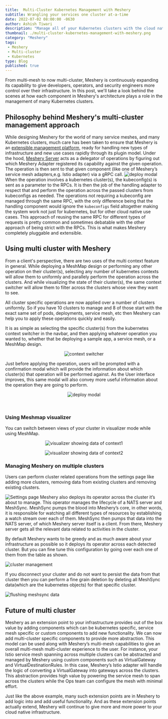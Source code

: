 ```yaml
---
title:  Multi-Cluster Kubernetes Management with Meshery
subtitle: Wrangling your services one cluster at-a-time
date: 2022-07-02 08:00:00 -0630
author: Ashish Tiwari
description: "Manage all of your Kubernetes clusters with the cloud native management plane, Meshery. Learn how Meshery makes connecting, discovering, and configuring multiple clusters a breeze."
thumbnail: ./multi-cluster-kubernetes-management-with-meshery.png
category: "Meshery"
tags:
 - Meshery
 - Multi-cluster
 - Kubernetes
type: Blog
published: true
---
```



<BlogWrapper>

<div class="intro">
<p>
From multi-mesh to now multi-cluster, <Link to="/meshery">Meshery</Link> is continuously expanding its capability to give developers, operators, and security engineers more control over their infrastructure. In this post, we'll take a look behind the scenes at how each component in Meshery's architecture plays a role in the management of many Kubernetes clusters.
</p>
</div>

## Philosophy behind Meshery's multi-cluster management approach

While designing Meshery for the world of many service meshes, and many Kubernetes clusters, much care has been taken to ensure that Meshery is an <a href="https://docs.meshery.io/extensibility">extensible management platform</a>, ready for handling new types of infrastructure and new use cases rapidly through its plugin model. Under the hood, <a href="https://docs.meshery.io">Meshery Server</a> acts as a delegator of operations by figuring out which Meshery Adapter registered its capability against the given operation. The operation is then sent to that given component (like one of Meshery’s service mesh adapters,e.g. Istio adapter) via a gRPC call. <img src={CoreArch} alt="deploy modal"  class="image-right" /> When the operation involves a kubernetes cluster(s), the kubeconfig(s) is sent as a parameter to the RPCs. It is then the job of the handling adapter to respect that and perform the operation across the passed clusters from kubeconfigs as needed. The operations not requiring a kubeconfig are managed through the same RPC, with the only difference being that the handling component would ignore the `kubeconfigs` field altogether making the system work not just for kubernetes, but for other cloud native use cases. This approach of reusing the same RPC for different types of requests is pretty common and sometimes debatable with the other approach of being strict with the RPCs. This is what makes Meshery completely pluggable and extensible.

## Using multi cluster with Meshery
From a client's perspective, there are two uses of the multi context feature in general. While deploying a <Link to="/meshmap">MeshMap</Link> design or performing any other operation on their cluster(s), selecting any number of kubernetes contexts will allow them to uniformly and parallely perform the operation across the clusters. And while visualizing the state of their cluster(s), the same context switcher will allow them to filter across the clusters whose view they want to see.


All cluster specific operations are now applied over a number of clusters uniformly. So if you have 10 clusters to manage and 8 of those start with the exact same set of pods, deployments, service mesh, etc then <Link to="/meshery">Meshery</Link> can help you to apply these operations quickly and easily.


It is as simple as selecting the specific cluster(s) from the kubernetes context switcher in the navbar, and then applying whatever operation you wanted to, whether that be deploying a sample app, a service mesh, or a <Link to="/meshmap">MeshMap</Link> design.

<p align="center">
  <img src={Switcher} alt="context switcher" class="image-center-shadow" />
</p>

Just before applying the operation, users will be prompted with a confirmation modal which will provide the information about which cluster(s) that operation will be performed against. As the User interface improves, this same modal will also convey more useful information about the operation they are going to perform.

<p align="center">
  <img src={Deploy} alt="deploy modal"  class="image-center-shadow" />
</p>


<br/>

### Using Meshmap visualizer
You can switch between views of your cluster in visualizer mode while using <Link to="/meshmap">MeshMap</Link>.

<p align="center">
  <img src={Cluster2} alt="visualizer showing data of context1" class="slides-right" />
</p>
<p align="center">
  <img src={Cluster1} alt="visualizer showing data of context2" class="slides-left" />
</p>


### Managing Meshery on multiple clusters

Users can perform cluster related operations from the settings page like adding more clusters, removing data from existing clusters and removing existing clusters.

<img src={Settings} alt="Settings page" class="slides-right" />

<Link to="/meshery">Meshery</Link> also deploys its operator across the cluster it’s about to manage. This operator manages the lifecycle of a NATS server and MeshSync. MeshSync pumps the blood into Meshery’s core, in other words, it is responsible for watching all different types of resources by establishing a watch stream over each of them. MeshSync then pumps that data into the NATS server, of which Meshery server itself is a client. From there, Meshery server gets all the relevant data related to activities in the cluster.

By default <Link to="/meshery">Meshery</Link> wants to be greedy and as much aware about your infrastructure as possible so it deploys its operator across each detected cluster. But you can fine tune this configuration by going over each one of them from the table as shown.

<img src={Cluster} alt="cluster management" class="image-center-shadow" />

If you disconnect your cluster and do not want to persist the data from that cluster then you can perform a fine grain deletion by deleting all MeshSync data(which are the kubernetes objects) for that specific cluster.
 
<img src={Flush} alt="flushing meshsync data"  class="image-center-shadow" />





## Future of multi cluster

<Link to="/meshery">Meshery</Link> as an extension point to your infrastructure provides out of the box value by adding components which can be kubernetes specific, service mesh specific or custom components to add new functionality. We can now add multi-cluster specific components to provide more abstraction. This model can be used along with Meshery’s multi-mesh capabilities to give an overall multi-mesh multi-cluster experience to the user. For instance, your Istio service mesh spanning across multiple clusters can be abstracted and managed by Meshery using custom components such as VirtualGateway and VirtualDestinationRules. In this case, Meshery’s Istio adapter will handle the logic of converting a VirtualGateway into gateways across the clusters. This abstraction provides high value by powering the service mesh to span across the clusters while the Ops team can configure the mesh with minimal effort.


Just like the above example, many such extension points are in Meshery to add logic into and add useful functionality. And as these extension points actually extend, Meshery will continue to give more and more power to your cloud native infrastructure.
</BlogWrapper>